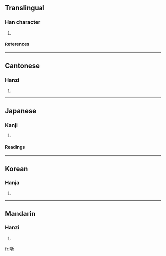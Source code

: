 ==Translingual==
===Han character===
{{Han char|rn=30|rad=口|as=07|sn=10|four=6202<sub>1</sub>|canj=口手竹中 (RQHL)}}
# {{defn|Han}}
====References====
{{Han ref|kx=0191.030|dkj=03668|dj=0410.160|hdz=10625.020|uh=54F3|ud=21747|bh=D0F5|bd=53493}}
----
==Cantonese==
===Hanzi===
{{yue-hanzi|jyut=|y=jaat3}}
# {{defn|Cantonese}}
----
==Japanese==
===Kanji===
{{ja-kanji|grade=|rs=口07}}
# {{defn|Japanese}} 
====Readings====
{{ja-readings|on=[[たつ]] (tatsu), [[てち]] (techi)|kun=}}
----
==Korean==
===Hanja===
{{ko-hanja|hangeul=찰|rv=chal|mr=ch'al}}
# {{defn|Korean}}
----
==Mandarin==
===Hanzi===
{{cmn-hanzi|pin=[[zhā]] ([[zha1]])|wg=cha<sup>1</sup>}}
# {{defn|Mandarin}}

[[fr:哳]]